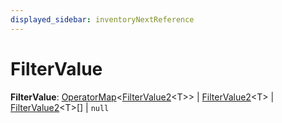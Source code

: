 ```yaml
---
displayed_sidebar: inventoryNextReference
---
```



# FilterValue

 **FilterValue**: [OperatorMap](../inventory_next.OperatorMap/page.mdx)&#60;[FilterValue2](../inventory_next.FilterValue2/page.mdx)&#60;T&#62;&#62; \| [FilterValue2](../inventory_next.FilterValue2/page.mdx)&#60;T&#62; \| [FilterValue2](../inventory_next.FilterValue2/page.mdx)&#60;T&#62;[] \| `null`
